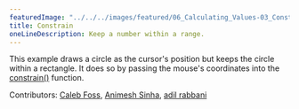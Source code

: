 ---
featuredImage: "../../../images/featured/06_Calculating_Values-03_Constrain-thumbnail.png"
title: Constrain
oneLineDescription: Keep a number within a range.
---

This example draws a circle as the cursor's position but
keeps the circle within a rectangle. It does so by passing the
mouse's coordinates into the
<a href="https://p5js.org/reference/#/p5/constrain" target="_blank">constrain()</a>
function.

Contributors: <a href="https://github.com/calebfoss" target="_blank">Caleb Foss</a>, <a href="https://github.com/AnimeshSinha1309" target="_blank">Animesh Sinha</a>, <a href="https://github.com/AdilRabbani" target="_blank">adil rabbani</a>